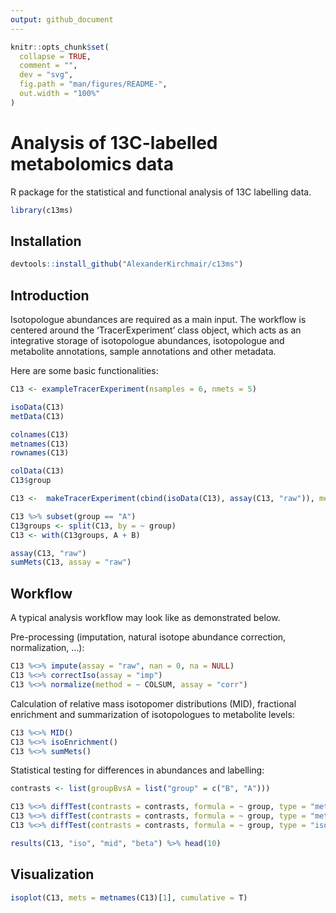 ```yaml
---
output: github_document
---
```


<!-- README.md is generated from README.Rmd. Please edit that file -->

```r
knitr::opts_chunk$set(
  collapse = TRUE,
  comment = "",
  dev = "svg",
  fig.path = "man/figures/README-",
  out.width = "100%"
)
```

# Analysis of 13C-labelled metabolomics data

<!-- badges: start -->
<!-- badges: end -->

R package for the statistical and functional analysis of 13C labelling data.


```r

library(c13ms)

```

## Installation

``` r
devtools::install_github("AlexanderKirchmair/c13ms")
```

## Introduction

Isotopologue abundances are required as a main input. The workflow is centered around the 'TracerExperiment' class object, which acts as an integrative storage of isotopologue abundances, isotopologue and metabolite annotations, sample annotations and other metadata.

Here are some basic functionalities:

```r

C13 <- exampleTracerExperiment(nsamples = 6, nmets = 5)

isoData(C13)
metData(C13)

colnames(C13)
metnames(C13)
rownames(C13)

colData(C13)
C13$group

C13 <-  makeTracerExperiment(cbind(isoData(C13), assay(C13, "raw")), metData = metData(C13), colData = colData(C13))

C13 %>% subset(group == "A")
C13groups <- split(C13, by = ~ group)
C13 <- with(C13groups, A + B)

assay(C13, "raw")
sumMets(C13, assay = "raw")

```



## Workflow

A typical analysis workflow may look like as demonstrated below.


Pre-processing (imputation, natural isotope abundance correction, normalization, ...): 
```r

C13 %<>% impute(assay = "raw", nan = 0, na = NULL)
C13 %<>% correctIso(assay = "imp")
C13 %<>% normalize(method = ~ COLSUM, assay = "corr")

```


Calculation of relative mass isotopomer distributions (MID), fractional enrichment and summarization of isotopologues to metabolite levels:
```r

C13 %<>% MID()
C13 %<>% isoEnrichment()
C13 %<>% sumMets()

```


Statistical testing for differences in abundances and labelling:
```r

contrasts <- list(groupBvsA = list("group" = c("B", "A")))

C13 %<>% diffTest(contrasts = contrasts, formula = ~ group, type = "met", assay = "norm", method = "ttest")
C13 %<>% diffTest(contrasts = contrasts, formula = ~ group, type = "met", assay = "frac", method = "beta")
C13 %<>% diffTest(contrasts = contrasts, formula = ~ group, type = "iso",  assay = "mid", method = "beta")

results(C13, "iso", "mid", "beta") %>% head(10)

```



## Visualization

```r

isoplot(C13, mets = metnames(C13)[1], cumulative = T)

```


